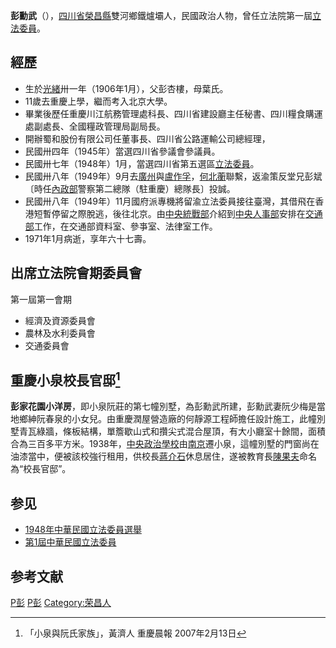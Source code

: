 '''彭勳武'''（{{bd|1906年|1月|1971年|1月|catIdx=彭}}），[[四川省|四川省]][[榮昌縣|榮昌縣]]雙河鄉鐵爐壩人，民國政治人物，曾任立法院第一屆[[第1屆中華民國立法委員|立法委員]]。

== 經歷 ==
*生於[[光緒|光緒]]卅一年（1906年1月），父彭杏樓，母葉氏。
*11歲去重慶上學，繼而考入北京大學。
*畢業後歷任重慶川江航務管理處科長、四川省建設廳主任秘書、四川糧食購運處副處長、全國糧政管理局副局長。
*開辦蜀和股份有限公司任董事長、四川省公路運輸公司總經理，
*民國卅四年（1945年）當選四川省參議會參議員。
*民國卅七年（1948年）1月，當選四川省第五選區[[第1屆中華民國立法委員|立法委員]]。
*民國卅八年（1949年）9月去[[廣州|廣州]]與[[盧作孚|盧作孚]]，[[何北蘅|何北蘅]]聯繫，返渝策反堂兄彭斌〔時任[[中華民國內政部|內政部]]警察第二總隊（駐重慶）總隊長〕投誠。
*民國卅八年（1949年）11月國府派專機將留渝立法委員接往臺灣，其借飛在香港短暫停留之際脫逃，後往北京。由[[中共中央统一战线工作部|中央統戰部]]介紹到[[中央人事部|中央人事部]]安排在[[中华人民共和国交通部|交通部]]工作，在交通部資料室、參亊室、法律室工作。
*1971年1月病逝，享年六十七壽。

== 出席立法院會期委員會 ==
第一屆第一會期
*經濟及資源委員會
*農林及水利委員會
*交通委員會

== 重慶小泉校長官邸<ref>「小泉與阮氏家族」，黃濟人 重慶晨報 2007年2月13日</ref> ==

'''彭家花園小洋房'''，即小泉阮莊的第七幢別墅，為彭勳武所建，彭勳武妻阮少梅是當地鄉紳阮春泉的小女兒。由重慶潤屋營造廠的何靜源工程師擔任設計施工，此幢別墅青瓦綠牆，條板結構，單簷歇山式和攢尖式混合屋頂，有大小廳室十餘間，面積合為三百多平方米。1938年，[[中央政治學校|中央政治學校]]由[[南京|南京]]遷小泉，這幢別墅的門窗尚在油漆當中，便被該校強行租用，供校長[[蔣介石|蔣介石]]休息居住，遂被教育長[[陳果夫|陳果夫]]命名為“校長官邸”。


==参见==
*[[1948年中華民國立法委員選舉|1948年中華民國立法委員選舉]]
*[[第1屆中華民國立法委員|第1屆中華民國立法委員]]

==参考文献==
<div class="references-small">
<references />
</div>
{{第1屆中華民國立法委員四川省名單}}
[[Category:第一屆立法院正選立法委員|P彭]]
[[Category:國立北京大學校友|P彭]]
[[Category:荣昌人|Category:荣昌人]]